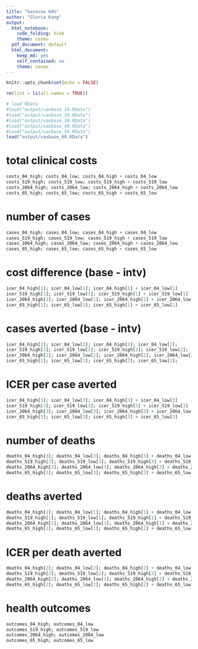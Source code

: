 ```yaml
---
title: "basevax 60%"
author: "Gloria Kang"
output:
  html_notebook: 
    code_folding: hide
    theme: cosmo
  pdf_document: default
  html_document: 
    keep_md: yes
    self_contained: no
    theme: cosmo
---
```


```r
knitr::opts_chunk$set(echo = FALSE)
```

```r
rm(list = ls(all.names = TRUE))
```

```r
# load RData
#load("output/vaxbase_10.RData")
#load("output/vaxbase_20.RData")
#load("output/vaxbase_30.RData")
#load("output/vaxbase_40.RData")
#load("output/vaxbase_50.RData")
load("output/vaxbase_60.RData")
```


# total clinical costs
```r
costs_04_high; costs_04_low; costs_04_high + costs_04_low
costs_519_high; costs_519_low; costs_519_high + costs_519_low
costs_2064_high; costs_2064_low; costs_2064_high + costs_2064_low
costs_65_high; costs_65_low; costs_65_high + costs_65_low
```

# number of cases
```r
cases_04_high; cases_04_low; cases_04_high + cases_04_low
cases_519_high; cases_519_low; cases_519_high + cases_519_low
cases_2064_high; cases_2064_low; cases_2064_high + cases_2064_low
cases_65_high; cases_65_low; cases_65_high + cases_65_low
```

# cost difference (base - intv)
```r
icer_04_high[1]; icer_04_low[1]; icer_04_high[1] + icer_04_low[1]
icer_519_high[1]; icer_519_low[1]; icer_519_high[1] + icer_519_low[1]
icer_2064_high[1]; icer_2064_low[1]; icer_2064_high[1] + icer_2064_low[1]
icer_65_high[1]; icer_65_low[1]; icer_65_high[1] + icer_65_low[1]
```

# cases averted (base - intv)
```r
icer_04_high[2]; icer_04_low[2]; icer_04_high[2]; icer_04_low[2]; 
icer_519_high[2]; icer_519_low[2]; icer_519_high[2]; icer_519_low[2]; 
icer_2064_high[2]; icer_2064_low[2]; icer_2064_high[2]; icer_2064_low[2]; 
icer_65_high[2]; icer_65_low[2]; icer_65_high[2]; icer_65_low[2]; 
```

# ICER per case averted
```r
icer_04_high[3]; icer_04_low[3]; icer_04_high[3] + icer_04_low[3]
icer_519_high[3]; icer_519_low[3]; icer_519_high[3] + icer_519_low[3]
icer_2064_high[3]; icer_2064_low[3]; icer_2064_high[3] + icer_2064_low[3]
icer_65_high[3]; icer_65_low[3]; icer_65_high[3] + icer_65_low[3]
```

# number of deaths
```r
deaths_04_high[3]; deaths_04_low[3]; deaths_04_high[3] + deaths_04_low[3]
deaths_519_high[3]; deaths_519_low[3]; deaths_519_high[3] + deaths_519_low[3]
deaths_2064_high[3]; deaths_2064_low[3]; deaths_2064_high[3] + deaths_2064_low[3]
deaths_65_high[3]; deaths_65_low[3]; deaths_65_high[3] + deaths_65_low[3]
```

# deaths averted
```r
deaths_04_high[1]; deaths_04_low[1]; deaths_04_high[1] + deaths_04_low[1]
deaths_519_high[1]; deaths_519_low[1]; deaths_519_high[1] + deaths_519_low[1]
deaths_2064_high[1]; deaths_2064_low[1]; deaths_2064_high[1] + deaths_2064_low[1]
deaths_65_high[1]; deaths_65_low[1]; deaths_65_high[1] + deaths_65_low[1]
```

# ICER per death averted
```r
deaths_04_high[2]; deaths_04_low[2]; deaths_04_high[2] + deaths_04_low[2]
deaths_519_high[2]; deaths_519_low[2]; deaths_519_high[2] + deaths_519_low[2]
deaths_2064_high[2]; deaths_2064_low[2]; deaths_2064_high[2] + deaths_2064_low[2]
deaths_65_high[2]; deaths_65_low[2]; deaths_65_high[2] + deaths_65_low[2]
```

# health outcomes
```r
outcomes_04_high; outcomes_04_low
outcomes_519_high; outcomes_519_low
outcomes_2064_high; outcomes_2064_low
outcomes_65_high; outcomes_65_low
```


